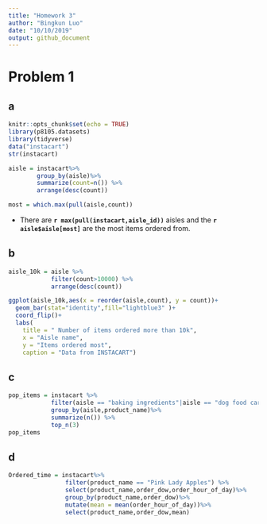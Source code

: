 ```yaml
---
title: "Homework 3"
author: "Bingkun Luo"
date: "10/10/2019"
output: github_document
---
```

# Problem 1
## a
```r
knitr::opts_chunk$set(echo = TRUE)
library(p8105.datasets)
library(tidyverse)
data("instacart")
str(instacart)
```

```r
aisle = instacart%>%
        group_by(aisle)%>%
        summarize(count=n()) %>%
        arrange(desc(count))

most = which.max(pull(aisle,count))

```

* There are **`r max(pull(instacart,aisle_id))`** aisles and the **`r aisle$aisle[most]`** are the most items ordered from.

## b
```r
aisle_10k = aisle %>%
            filter(count>10000) %>%
            arrange(desc(count))

ggplot(aisle_10k,aes(x = reorder(aisle,count), y = count))+
  geom_bar(stat="identity",fill="lightblue3" )+ 
  coord_flip()+
  labs(
    title = " Number of items ordered more than 10k",
    x = "Aisle name",
    y = "Items ordered most",
    caption = "Data from INSTACART")
```


## c
```r

pop_items = instacart %>% 
            filter(aisle == "baking ingredients"|aisle == "dog food care"|aisle ==                  "packaged vegetables fruits")%>%
            group_by(aisle,product_name)%>%
            summarize(n()) %>%
            top_n(3)
pop_items
```

## d 

```r
Ordered_time = instacart%>%
                filter(product_name == "Pink Lady Apples") %>%
                select(product_name,order_dow,order_hour_of_day)%>%
                group_by(product_name,order_dow)%>%
                mutate(mean = mean(order_hour_of_day))%>%
                select(product_name,order_dow,mean)



  
```

